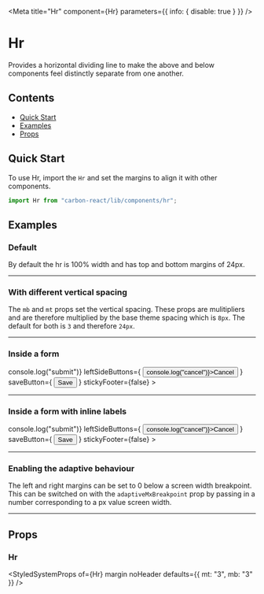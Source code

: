 

<Meta title="Hr" component={Hr} parameters={{ info: { disable: true } }} />

# Hr

Provides a horizontal dividing line to make the above and below components feel distinctly separate from one another.

## Contents

- [Quick Start](#quick-start)
- [Examples](#examples)
- [Props](#props)

## Quick Start

To use Hr, import the `Hr` and set the margins to align it with other components.

```javascript
import Hr from "carbon-react/lib/components/hr";
```

## Examples

### Default

By default the hr is 100% width and has top and bottom margins of 24px.

<Preview>
  <Story name="default">
    <Hr />
  </Story>
</Preview>

### With different vertical spacing

The `mb` and `mt` props set the vertical spacing. These props are mulitipliers and are therefore multiplied by the base theme spacing which is `8px`. The default for both is `3` and therefore `24px`.

<Preview>
  <Story name="different spacing">
    <Hr mt={7} mb={7} />
  </Story>
</Preview>

### Inside a form

<Preview>
  <Story name="Inside a form">
    <Form
      onSubmit={() => console.log("submit")}
      leftSideButtons={
        <Button onClick={() => console.log("cancel")}>Cancel</Button>
      }
      saveButton={
        <Button buttonType="primary" type="submit">
          Save
        </Button>
      }
      stickyFooter={false}
    >
      <Textbox label="Textbox" />
      <Textbox label="Textbox" />
      <Hr mb={7} mt={7} />
      <Textbox label="Textbox" />
    </Form>
  </Story>
</Preview>

### Inside a form with inline labels

<Preview>
  <Story name="Inside a form with inline labels">
    <Form
      onSubmit={() => console.log("submit")}
      leftSideButtons={
        <Button onClick={() => console.log("cancel")}>Cancel</Button>
      }
      saveButton={
        <Button buttonType="primary" type="submit">
          Save
        </Button>
      }
      stickyFooter={false}
    >
      <Textbox
        label="Textbox"
        labeAlign="right"
        labelInline
        labelWidth={10}
        inputWidth={50}
      />
      <Textbox
        label="Textbox"
        labeAlign="right"
        labelInline
        labelWidth={10}
        inputWidth={50}
      />
      <Hr mb={7} mt={7} ml="10%" mr="40%" />
      <Textbox
        label="Textbox"
        labeAlign="right"
        labelInline
        labelWidth={10}
        inputWidth={50}
      />
    </Form>
  </Story>
</Preview>

### Enabling the adaptive behaviour

The left and right margins can be set to 0 below a screen width breakpoint. This can be switched on with the `adaptiveMxBreakpoint` prop by passing in a number corresponding to a px value screen width.

<Preview>
  <Story
    name="Enabling adaptive behaviour"
    parameters={{ chromatic: { disable: true } }}
  >
    <Hr mb={7} mt={7} ml="10%" mr="40%" adaptiveMxBreakpoint={960} />
  </Story>
</Preview>

## Props

### Hr

<StyledSystemProps of={Hr} margin noHeader defaults={{ mt: "3", mb: "3" }} />

